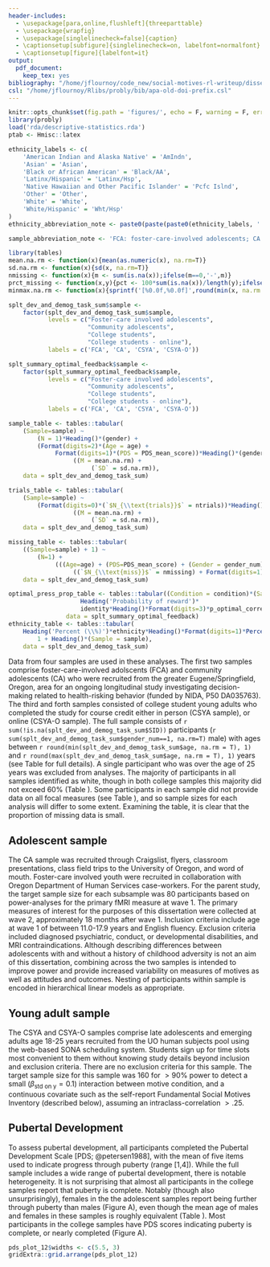 ```yaml
---
header-includes:
  - \usepackage[para,online,flushleft]{threeparttable}
  - \usepackage{wrapfig}
  - \usepackage[singlelinecheck=false]{caption}
  - \captionsetup[subfigure]{singlelinecheck=on, labelfont=normalfont}
  - \captionsetup[figure]{labelfont=it}
output: 
  pdf_document:
    keep_tex: yes
bibliography: "/home/jflournoy/code_new/social-motives-rl-writeup/dissertation.bib"
csl: "/home/jflournoy/Rlibs/probly/bib/apa-old-doi-prefix.csl"
---
```


```r
knitr::opts_chunk$set(fig.path = 'figures/', echo = F, warning = F, error = F, message = F)
library(probly)
load('rda/descriptive-statistics.rda')
ptab <- Hmisc::latex

ethnicity_labels <- c(
    'American Indian and Alaska Native' = 'AmIndn',
    'Asian' = 'Asian',
    'Black or African American' = 'Black/AA',
    'Latinx/Hispanic' = 'Latinx/Hsp',
    'Native Hawaiian and Other Pacific Islander' = 'Pcfc Islnd',
    'Other' = 'Other',
    'White' = 'White',
    'White/Hispanic' = 'Wht/Hsp'
)
ethnicity_abbreviation_note <- paste0(paste(paste0(ethnicity_labels, ': ', names(ethnicity_labels)), collapse = '; '), '.')

sample_abbreviation_note <- 'FCA: foster-care-involved adolescents; CA: community adolescents; CSYA: college students; CSYA-O: college students, online.'
```

```r
library(tables)
mean.na.rm <- function(x){mean(as.numeric(x), na.rm=T)}
sd.na.rm <- function(x){sd(x, na.rm=T)}
nmissing <- function(x){m <- sum(is.na(x));ifelse(m==0,'-',m)}
prct_missing <- function(x,y){pct <- 100*sum(is.na(x))/length(y);ifelse(pct==0,'\\-',pct)}
minmax.na.rm <- function(x){sprintf('[%0.0f,%0.0f]',round(min(x, na.rm = T),0), round(max(x, na.rm = T),0))}

splt_dev_and_demog_task_sum$sample <- 
    factor(splt_dev_and_demog_task_sum$sample, 
           levels = c("Foster-care involved adolescents", 
                      "Community adolescents", 
                      "College students", 
                      "College students - online"), 
           labels = c('FCA', 'CA', 'CSYA', 'CSYA-O'))

splt_summary_optimal_feedback$sample <- 
    factor(splt_summary_optimal_feedback$sample, 
           levels = c("Foster-care involved adolescents", 
                      "Community adolescents", 
                      "College students", 
                      "College students - online"), 
           labels = c('FCA', 'CA', 'CSYA', 'CSYA-O'))

sample_table <- tables::tabular(
    (Sample=sample) ~ 
        (N = 1)*Heading()*(gender) +
        (Format(digits=2)*(Age = age) + 
             Format(digits=1)*(PDS = PDS_mean_score))*Heading()*(gender)*
                  ((M = mean.na.rm) + 
                       (`SD` = sd.na.rm)), 
    data = splt_dev_and_demog_task_sum)

trials_table <- tables::tabular(
    (Sample=sample) ~ 
        (Format(digits=0)*(`$N_{\\text{trials}}$` = ntrials))*Heading()*(gender)*
                  ((M = mean.na.rm) + 
                       (`SD` = sd.na.rm)), 
    data = splt_dev_and_demog_task_sum)

missing_table <- tables::tabular(
    ((Sample=sample) + 1) ~ 
        (N=1) +
             (((Age=age) + (PDS=PDS_mean_score) + (Gender = gender_num) + (Task = ntrials))*
                  ((`$N_{\\text{miss}}$` = nmissing) + Format(digits=1)*(`\\%` = Percent(fn = prct_missing)))), 
    data = splt_dev_and_demog_task_sum)

optimal_press_prop_table <- tables::tabular((Condition = condition)*(Sample = sample) ~ 
                    Heading('Probability of reward')*
                    identity*Heading()*Format(digits=3)*p_optimal_correct, 
                data = splt_summary_optimal_feedback)
ethnicity_table <- tables::tabular(
    Heading('Percent (\\%)')*ethnicity*Heading()*Format(digits=1)*Percent(denom = 'col') ~
        1 + Heading()*(Sample = sample),
    data = splt_dev_and_demog_task_sum)
```

Data from four samples are used in these analyses. 
The first two samples comprise foster-care-involved adolscents (FCA) and community adolescents (CA) who were recruited from the greater Eugene/Springfield, Oregon, area for an ongoing longitudinal study investigating decision-making related to health-risking behavior (funded by NIDA, P50 DA035763). 
The third and forth samples consisted of college student young adults who completed the study for course credit either in person (CSYA sample), or online (CSYA-O sample). 
The full sample consists of `r sum(!is.na(splt_dev_and_demog_task_sum$SID))` participants (`r sum(splt_dev_and_demog_task_sum$gender_num==1, na.rm=T)` male) with ages between `r round(min(splt_dev_and_demog_task_sum$age, na.rm = T), 1)` and `r round(max(splt_dev_and_demog_task_sum$age, na.rm = T), 1)` years (see Table \ref{tab:samplestats} for full details). 
A single participant who was over the age of 25 years was excluded from analyses.
The majority of participants in all samples identified as white, though in both college samples this majority did not exceed 60% (Table \ref{tab:ethnicitytable}).
Some participants in each sample did not provide data on all focal measures (see Table \ref{tab:missingstats}), and so sample sizes for each analysis will differ to some extent.
Examining the table, it is clear that the proportion of missing data is small.

\begin{table}
\centering
\begin{threeparttable}
\caption{Descriptive statistics on age, and PDS for each sample} \label{tab:samplestats}
\small
```r
ptab(sample_table)
```
\begin{tablenotes}
\footnotesize
\item `r sample_abbreviation_note` PDS: Pubertal development scale. 
\end{tablenotes}
\end{threeparttable}
\end{table}

\begin{table}
\centering
\begin{threeparttable}
\caption{Race/ethnicity information by sample} \label{tab:ethnicitytable}
\small
```r
ptab(ethnicity_table)
```
\begin{tablenotes}
\footnotesize
\item `r sample_abbreviation_note` `r ethnicity_abbreviation_note`
\end{tablenotes}
\end{threeparttable}
\end{table}

\begin{table}
\centering
\begin{threeparttable}
\caption{Missing data from each sample for age, PDS, and gender} \label{tab:missingstats}
\small
```r
ptab(missing_table)
```
\begin{tablenotes}
\footnotesize
\item `r sample_abbreviation_note` PDS: Pubertal development scale.
\end{tablenotes}
\end{threeparttable}
\end{table}

## Adolescent sample

The CA sample was recruited through Craigslist, flyers, classroom presentations, class field trips to the University of Oregon, and word of mouth.
Foster-care involved youth were recruited in collaboration with Oregon Department of Human Services case-workers.
For the parent study, the target sample size for each subsample was 80 participants based on power-analyses for the primary fMRI measure at wave 1.
The primary measures of interest for the purposes of this dissertation were collected at wave 2, approximately 18 months after wave 1.
Inclusion criteria include age at wave 1 of between 11.0-17.9 years and English fluency.
Exclusion criteria included diagnosed psychiatric, conduct, or developmental disabilities, and MRI contraindications.
Although describing differences between adolescents with and without a history of childhood adversity is not an aim of this dissertation, combining across the two samples is intended to improve power and provide increased variability on measures of motives as well as attitudes and outcomes.
Nesting of participants within sample is encoded in hierarchical linear models as appropriate.

## Young adult sample

The CSYA and CSYA-O samples comprise late adolescents and emerging adults age 18-25 years recruited from the UO human subjects pool using the web-based SONA scheduling system. 
Students sign up for time slots most convenient to them without knowing study details beyond inclusion and exclusion criteria. 
There are no exclusion criteria for this sample. 
The target sample size for this sample was 160 for $>90\%$ power to detect a small ($\beta_{\text{std on y}} = 0.1$) interaction between motive condition, and a continuous covariate such as the self-report Fundamental Social Motives Inventory (described below), assuming an intraclass-correlation $> .25$. 

## Pubertal Development

To assess pubertal development, all participants completed the Pubertal Development Scale [PDS; @petersen1988], with the mean of five items used to indicate progress through puberty (range [1,4]).
While the full sample includes a wide range of pubertal development, there is notable heterogeneity.
It is not surprising that almost all participants in the college samples report that puberty is complete.
Notably (though also unsurprisingly), females in the the adolescent samples report being further through puberty than males (Figure \ref{fig:pdsplot}A), even though the mean age of males and females in these samples is roughly equivalent (Table \ref{tab:samplestats}).
Most participants in the college samples have PDS scores indicating puberty is complete, or nearly completed (Figure \ref{fig:pdsplot}A).

```r
pds_plot_12$widths <- c(5.5, 3)
gridExtra::grid.arrange(pds_plot_12)
```

\begin{figure}
\centering
\captionsetup{width=6in}
\includegraphics{figures/pdsplot-1.pdf}
\caption[Pubertal development by sample and age]{\label{fig:pdsplot}Pubertal development by sample and age. Distribution of pubertal development by sex and sample (A), and the relation between pubertal development and age (B). Best fit line is a generalized additive model for descriptive purposes only.}
\end{figure}


